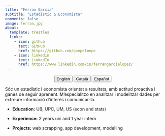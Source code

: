 ```yaml
---
title: "Ferran Garcia"
subtitle: "Estadístic & Economista"
comments: false
image: ferran.jpg
about:
  template: trestles
  links:
    - icon: github
      text: GitHub
      href: https://github.com/pompolompo
    - icon: linkedin
      text: LinkedIn
      href: https://www.linkedin.com/in/ferrangarcialopez/
---
```


<center>

::: {.btn-group role="group" aria-label="About"}
<a href="about-en.html"> <button type="button" class="btn btn-primary me-md-2 btn-sm">English</button></a> <a href="about-ca.html"> <button type="button" class="btn btn-primary me-md-2 btn-sm">Català</button></a> <a href="about-es.html"> <button type="button" class="btn btn-primary me-md-2 btn-sm">Español</button></a>
:::

</center>

Sóc un estadístic i economista orientat a resultats, amb actitud proactiva i ganes de seguir aprenent. M'especialitzo en analitzar i modelitzar dades per extreure informació d'interès i comunicar-la.

- **Education:** UB, UPC, UM, US (econ and stats)

- **Experience:** 2 years uni and 1 year intern

- **Projects:** web scrapping, app development, modelling

